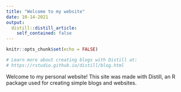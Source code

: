 ```yaml
---
title: "Welcome to my website"
date: 10-14-2021
output:
  distill::distill_article:
    self_contained: false
---
```


```r
knitr::opts_chunk$set(echo = FALSE)

# Learn more about creating blogs with Distill at:
# https://rstudio.github.io/distill/blog.html

```

Welcome to my personal website! This site was made with Distill, an R package used for creating simple blogs and websites.
